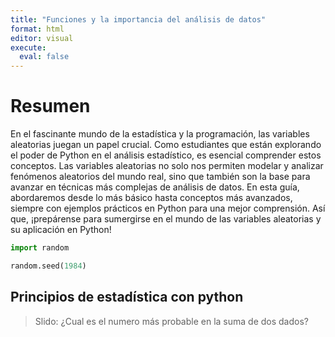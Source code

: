 ```yaml
---
title: "Funciones y la importancia del análisis de datos"
format: html
editor: visual
execute: 
  eval: false
---
```


# Resumen

En el fascinante mundo de la estadística y la programación, las variables aleatorias juegan un papel crucial. Como estudiantes que están explorando el poder de Python en el análisis estadístico, es esencial comprender estos conceptos. Las variables aleatorias no solo nos permiten modelar y analizar fenómenos aleatorios del mundo real, sino que también son la base para avanzar en técnicas más complejas de análisis de datos. En esta guía, abordaremos desde lo más básico hasta conceptos más avanzados, siempre con ejemplos prácticos en Python para una mejor comprensión. Así que, ¡prepárense para sumergirse en el mundo de las variables aleatorias y su aplicación en Python!

```python

import random

random.seed(1984)
```


##  Principios de estadística con python



> Slido: ¿Cual es el numero más probable en la suma de dos dados?
